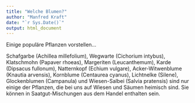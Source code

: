 ```yaml
---
title: "Welche Blumen?"
author: "Manfred Kraft"
date: "`r Sys.Date()`"
output: html_document
---
```


Einige populäre Pflanzen vorstellen...

Schafgarbe (Achillea millefolium), Wegwarte (Cichorium intybus), Klatschmohn (Papaver rhoeas), Margeriten (Leucanthemum), Karde (Dipsacus fullonum), Natternkopf (Echium vulgare), Acker-Witwenblume (Knautia arvensis), Kornblume (Centaurea cyanus), Lichtnelke (Silene), Glockenblumen (Campanula) und Wiesen-Salbei (Salvia pratensis) sind nur einige der Pflanzen, die bei uns auf Wiesen und Säumen heimisch sind. Sie können in Saatgut-Mischungen aus dem Handel enthalten sein.
